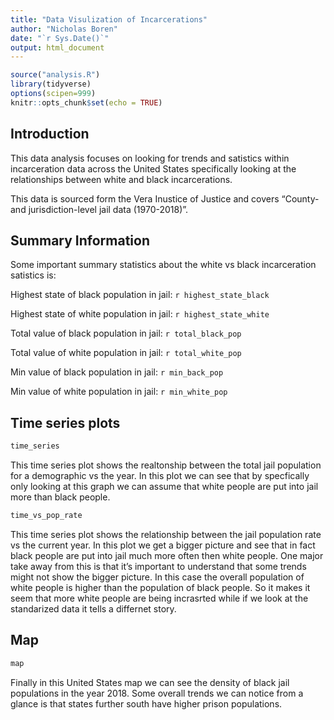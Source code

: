 ```yaml
---
title: "Data Visulization of Incarcerations"
author: "Nicholas Boren"
date: "`r Sys.Date()`"
output: html_document
---
```


```r
source("analysis.R")
library(tidyverse)
options(scipen=999)
knitr::opts_chunk$set(echo = TRUE)
```

## Introduction

This data analysis focuses on looking for trends and satistics within incarceration data across the United States specifically looking at the relationships between white and black incarcerations. 

This data is sourced form the Vera Inustice of Justice and covers "County- and jurisdiction-level jail data (1970-2018)".

## Summary Information

Some important summary statistics about the white vs black incarceration satistics is:

Highest state of black population in jail: ``r highest_state_black``

Highest state of white population in jail: ``r highest_state_white``

Total value of black population in jail: ``r total_black_pop``

Total value of white population in jail: ``r total_white_pop``

Min value of black population in jail: ``r min_back_pop``

Min value of white population in jail: ``r min_white_pop``

## Time series plots

```r
time_series
```

This time series plot shows the realtonship between the total jail population for a demographic vs the year. In this plot we can see that by specfically only looking at this graph we can assume that white people are put into jail more than black people.

```r
time_vs_pop_rate
```

This time series plot shows the relationship between the jail population rate vs the current year. In this plot we get a bigger picture and see that in fact black people are put into jail much more often then white people. One major take away from this is that it's important to understand that some trends might not show the bigger picture. In this case the overall population of white people is higher than the population of black people. So it makes it seem that more white people are being incrasrted while if we look at the standarized data it tells a differnet story.

## Map

```r
map
```

Finally in this United States map we can see the density of black jail populations in the year 2018. Some overall trends we can notice from a glance is that states further south have higher prison populations. 